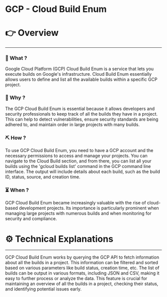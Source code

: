 # GCP - Cloud Build Enum


# 👉 Overview

---

### 👀 What ?

Google Cloud Platform (GCP) Cloud Build Enum is a service that lets you execute builds on Google's infrastructure. Cloud Build Enum essentially allows users to define and list all the available builds within a specific GCP project.


### 🧐 Why ?

The GCP Cloud Build Enum is essential because it allows developers and security professionals to keep track of all the builds they have in a project. This can help to detect vulnerabilities, ensure security standards are being adhered to, and maintain order in large projects with many builds.


### ⛏️ How ?

To use GCP Cloud Build Enum, you need to have a GCP account and the necessary permissions to access and manage your projects. You can navigate to the Cloud Build section, and from there, you can list all your builds using the 'gcloud builds list' command in the GCP command line interface. The output will include details about each build, such as the build ID, status, source, and creation time.


### ⏳ When ?

GCP Cloud Build Enum became increasingly valuable with the rise of cloud-based development projects. Its importance is particularly prominent when managing large projects with numerous builds and when monitoring for security and compliance.


# ⚙️ Technical Explanations

---

GCP Cloud Build Enum works by querying the GCP API to fetch information about all the builds in a project. This information can be filtered and sorted based on various parameters like build status, creation time, etc. The list of builds can be output in various formats, including JSON and CSV, making it easy to further process or analyze the data. This feature is crucial for maintaining an overview of all the builds in a project, checking their status, and identifying potential issues early.
